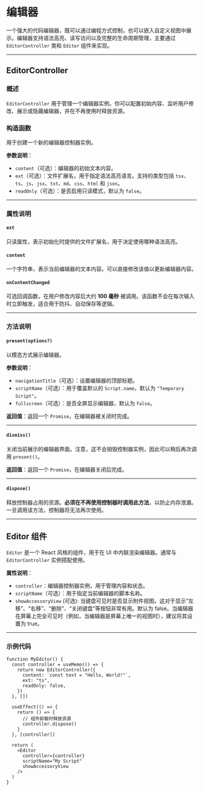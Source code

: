 # 编辑器 

一个强大的代码编辑器，既可以通过编程方式控制，也可以嵌入自定义视图中展示。编辑器支持语法高亮、读写访问以及完整的生命周期管理，主要通过 `EditorController` 类和 `Editor` 组件来实现。

---

## EditorController

### 概述

`EditorController` 用于管理一个编辑器实例。你可以配置初始内容、监听用户修改、展示或隐藏编辑器，并在不再使用时释放资源。

### 构造函数

用于创建一个新的编辑器控制器实例。

**参数说明**：

* `content`（可选）：编辑器的初始文本内容。
* `ext`（可选）：文件扩展名，用于指定语法高亮语言。支持的类型包括 `tsx`、`ts`、`js`、`jsx`、`txt`、`md`、`css`、`html` 和 `json`。
* `readOnly`（可选）：是否启用只读模式，默认为 `false`。

---

### 属性说明

#### `ext`

只读属性，表示初始化时提供的文件扩展名，用于决定使用哪种语法高亮。

#### `content`

一个字符串，表示当前编辑器的文本内容。可以直接修改该值以更新编辑器内容。

#### `onContentChanged`

可选回调函数，在用户修改内容后大约 **100 毫秒** 被调用。该函数不会在每次输入时立即触发，适合用于防抖、自动保存等逻辑。

---

### 方法说明

#### `present(options?)`

以模态方式展示编辑器。

**参数说明**：

* `navigationTitle`（可选）：设置编辑器的顶部标题。
* `scriptName`（可选）：用于覆盖默认的 `Script.name`，默认为 `"Temporary Script"`。
* `fullscreen`（可选）：是否全屏显示编辑器，默认为 `false`。

**返回值**：返回一个 `Promise`，在编辑器被关闭时完成。

---

#### `dismiss()`

关闭当前展示的编辑器界面。注意，这不会销毁控制器实例，因此可以稍后再次调用 `present()`。

**返回值**：返回一个 `Promise`，在编辑器关闭后完成。

---

#### `dispose()`

释放控制器占用的资源。**必须在不再使用控制器时调用此方法**，以防止内存泄漏。一旦调用该方法，控制器将无法再次使用。

---

## Editor 组件

`Editor` 是一个 React 风格的组件，用于在 UI 中内联渲染编辑器。通常与 `EditorController` 实例搭配使用。

**属性说明**：

* `controller`：编辑器控制器实例，用于管理内容和状态。
* `scriptName`（可选）：用于指定当前编辑器的脚本名称。
* `showAccessoryView` (可选): 当键盘可见时是否显示附件视图。这对于显示“左移”、“右移”、“删除”、“关闭键盘”等按钮非常有用。默认为 false。当编辑器在屏幕上完全可见时（例如，当编辑器是屏幕上唯一的视图时），建议将其设置为 true。

---

### 示例代码

```tsx
function MyEditor() {
  const controller = useMemo(() => {
    return new EditorController({
      content: `const text = "Hello, World!"`,
      ext: "ts",
      readOnly: false,
    })
  }, [])
  
  useEffect(() => {
    return () => {
      // 组件卸载时释放资源
      controller.dispose()
    }
  }, [controller])

  return (
    <Editor
      controller={controller}
      scriptName="My Script"
      showAccessoryView
    />
  )
}
```